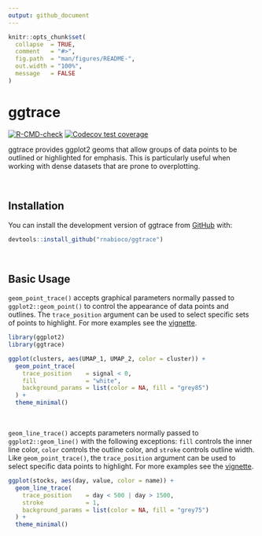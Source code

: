 ```yaml
---
output: github_document
---
```


<!-- README.md is generated from README.Rmd. Please edit that file -->

```r
knitr::opts_chunk$set(
  collapse  = TRUE,
  comment   = "#>",
  fig.path  = "man/figures/README-",
  out.width = "100%",
  message   = FALSE
)
```

# ggtrace

<!-- badges: start -->
[![R-CMD-check](https://github.com/rnabioco/ggtrace/actions/workflows/R-CMD-check.yaml/badge.svg)](https://github.com/rnabioco/ggtrace/actions/workflows/R-CMD-check.yaml)
[![Codecov test coverage](https://codecov.io/gh/rnabioco/ggtrace/branch/master/graph/badge.svg)](https://codecov.io/gh/rnabioco/ggtrace?branch=master)
<!-- badges: end -->

ggtrace provides ggplot2 geoms that allow groups of data points to be outlined
or highlighted for emphasis. This is particularly useful when working with
dense datasets that are prone to overplotting.

<br>

## Installation

You can install the development version of ggtrace from
[GitHub](https://github.com/rnabioco/ggtrace) with:

``` r
devtools::install_github("rnabioco/ggtrace")
```

<br>

## Basic Usage

`geom_point_trace()` accepts graphical parameters normally passed to
`ggplot2::geom_point()` to control the appearance of data points and outlines.
The `trace_position` argument can be used to select specific sets of points to
highlight. For more examples see the
[vignette](https://rnabioco.github.io/ggtrace/articles/geom-point-trace.html).

```r
library(ggplot2)
library(ggtrace)

ggplot(clusters, aes(UMAP_1, UMAP_2, color = cluster)) +
  geom_point_trace(
    trace_position    = signal < 0,
    fill              = "white",
    background_params = list(color = NA, fill = "grey85")
  ) +
  theme_minimal()
```

<br> 

`geom_line_trace()` accepts parameters normally passed to `ggplot2::geom_line()`
with the following exceptions: `fill` controls the inner line color, `color`
controls the outline color, and `stroke` controls outline width. Like
`geom_point_trace()`, the `trace_position` argument can be used to select
specific data points to highlight. For more examples see the
[vignette](https://rnabioco.github.io/ggtrace/articles/geom-line-trace.html).

```r
ggplot(stocks, aes(day, value, color = name)) +
  geom_line_trace(
    trace_position    = day < 500 | day > 1500,
    stroke            = 1,
    background_params = list(color = NA, fill = "grey75")
  ) +
  theme_minimal()
```
